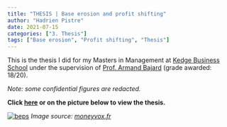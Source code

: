 ```yaml
---
title: "THESIS | Base erosion and profit shifting"
author: "Hadrien Pistre"
date: 2021-07-15
categories: ["3. Thesis"]
tags: ["Base erosion", "Profit shifting", "Thesis"]
---
```


This is the thesis I did for my Masters in Management at <a href="https://kedge.edu/" target="_blank">Kedge Business School</a> under the supervision of <a href="https://kedge.edu/annuaire/armand-bajard" target="_blank">Prof. Armand Bajard</a> (grade awarded: 18/20).

*Note: some confidential figures are redacted.*

**Click <a href="https://www.hadrienpistre.com/Master_s_thesis_Hadrien_Pistre_What_is_the_extent_of_the_BEPS_phenomenon_And_how_hard_is_it_for_MNEs_to_engage_in_profit_shifting.pdf" target="_blank">here</a> or on the picture below to view the thesis.**

[![beps](https://www.hadrienpistre.com/beps.jpg)](https://www.hadrienpistre.com/Master_s_thesis_Hadrien_Pistre_What_is_the_extent_of_the_BEPS_phenomenon_And_how_hard_is_it_for_MNEs_to_engage_in_profit_shifting.pdf)
*Image source: <a href="https://www.moneyvox.fr/actu/87717/inflation-quels-francais-ont-ete-touches-par-la-baisse-du-pouvoir-achat-en-2021" target="_blank">moneyvox.fr</a>*